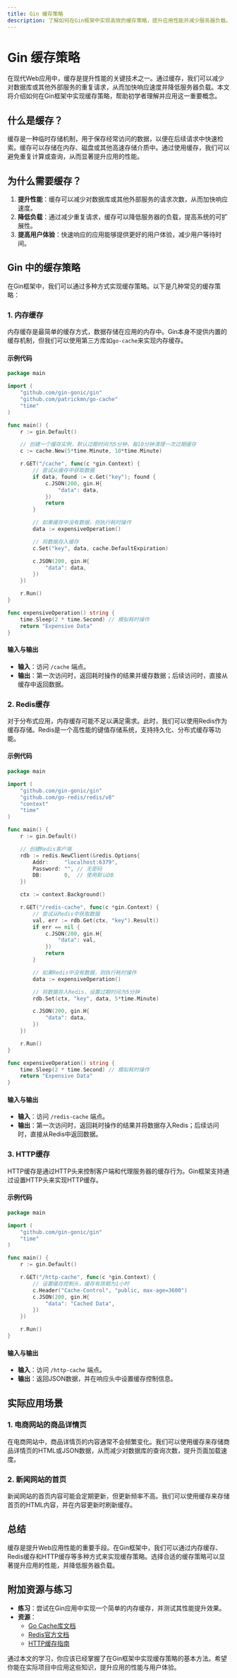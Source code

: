 ```yaml
---
title: Gin 缓存策略
description: 了解如何在Gin框架中实现高效的缓存策略，提升应用性能并减少服务器负载。
---
```


# Gin 缓存策略

在现代Web应用中，缓存是提升性能的关键技术之一。通过缓存，我们可以减少对数据库或其他外部服务的重复请求，从而加快响应速度并降低服务器负载。本文将介绍如何在Gin框架中实现缓存策略，帮助初学者理解并应用这一重要概念。

## 什么是缓存？

缓存是一种临时存储机制，用于保存经常访问的数据，以便在后续请求中快速检索。缓存可以存储在内存、磁盘或其他高速存储介质中。通过使用缓存，我们可以避免重复计算或查询，从而显著提升应用的性能。

## 为什么需要缓存？

1. **提升性能**：缓存可以减少对数据库或其他外部服务的请求次数，从而加快响应速度。
2. **降低负载**：通过减少重复请求，缓存可以降低服务器的负载，提高系统的可扩展性。
3. **提高用户体验**：快速响应的应用能够提供更好的用户体验，减少用户等待时间。

## Gin 中的缓存策略

在Gin框架中，我们可以通过多种方式实现缓存策略。以下是几种常见的缓存策略：

### 1. 内存缓存

内存缓存是最简单的缓存方式，数据存储在应用的内存中。Gin本身不提供内置的缓存机制，但我们可以使用第三方库如`go-cache`来实现内存缓存。

#### 示例代码

```go
package main

import (
    "github.com/gin-gonic/gin"
    "github.com/patrickmn/go-cache"
    "time"
)

func main() {
    r := gin.Default()

    // 创建一个缓存实例，默认过期时间为5分钟，每10分钟清理一次过期缓存
    c := cache.New(5*time.Minute, 10*time.Minute)

    r.GET("/cache", func(c *gin.Context) {
        // 尝试从缓存中获取数据
        if data, found := c.Get("key"); found {
            c.JSON(200, gin.H{
                "data": data,
            })
            return
        }

        // 如果缓存中没有数据，则执行耗时操作
        data := expensiveOperation()

        // 将数据存入缓存
        c.Set("key", data, cache.DefaultExpiration)

        c.JSON(200, gin.H{
            "data": data,
        })
    })

    r.Run()
}

func expensiveOperation() string {
    time.Sleep(2 * time.Second) // 模拟耗时操作
    return "Expensive Data"
}
```

#### 输入与输出

- **输入**：访问 `/cache` 端点。
- **输出**：第一次访问时，返回耗时操作的结果并缓存数据；后续访问时，直接从缓存中返回数据。

### 2. Redis缓存

对于分布式应用，内存缓存可能不足以满足需求。此时，我们可以使用Redis作为缓存存储。Redis是一个高性能的键值存储系统，支持持久化、分布式缓存等功能。

#### 示例代码

```go
package main

import (
    "github.com/gin-gonic/gin"
    "github.com/go-redis/redis/v8"
    "context"
    "time"
)

func main() {
    r := gin.Default()

    // 创建Redis客户端
    rdb := redis.NewClient(&redis.Options{
        Addr:     "localhost:6379",
        Password: "", // 无密码
        DB:       0,  // 使用默认DB
    })

    ctx := context.Background()

    r.GET("/redis-cache", func(c *gin.Context) {
        // 尝试从Redis中获取数据
        val, err := rdb.Get(ctx, "key").Result()
        if err == nil {
            c.JSON(200, gin.H{
                "data": val,
            })
            return
        }

        // 如果Redis中没有数据，则执行耗时操作
        data := expensiveOperation()

        // 将数据存入Redis，设置过期时间为5分钟
        rdb.Set(ctx, "key", data, 5*time.Minute)

        c.JSON(200, gin.H{
            "data": data,
        })
    })

    r.Run()
}

func expensiveOperation() string {
    time.Sleep(2 * time.Second) // 模拟耗时操作
    return "Expensive Data"
}
```

#### 输入与输出

- **输入**：访问 `/redis-cache` 端点。
- **输出**：第一次访问时，返回耗时操作的结果并将数据存入Redis；后续访问时，直接从Redis中返回数据。

### 3. HTTP缓存

HTTP缓存是通过HTTP头来控制客户端和代理服务器的缓存行为。Gin框架支持通过设置HTTP头来实现HTTP缓存。

#### 示例代码

```go
package main

import (
    "github.com/gin-gonic/gin"
    "time"
)

func main() {
    r := gin.Default()

    r.GET("/http-cache", func(c *gin.Context) {
        // 设置缓存控制头，缓存有效期为1小时
        c.Header("Cache-Control", "public, max-age=3600")
        c.JSON(200, gin.H{
            "data": "Cached Data",
        })
    })

    r.Run()
}
```

#### 输入与输出

- **输入**：访问 `/http-cache` 端点。
- **输出**：返回JSON数据，并在响应头中设置缓存控制信息。

## 实际应用场景

### 1. 电商网站的商品详情页

在电商网站中，商品详情页的内容通常不会频繁变化。我们可以使用缓存来存储商品详情页的HTML或JSON数据，从而减少对数据库的查询次数，提升页面加载速度。

### 2. 新闻网站的首页

新闻网站的首页内容可能会定期更新，但更新频率不高。我们可以使用缓存来存储首页的HTML内容，并在内容更新时刷新缓存。

## 总结

缓存是提升Web应用性能的重要手段。在Gin框架中，我们可以通过内存缓存、Redis缓存和HTTP缓存等多种方式来实现缓存策略。选择合适的缓存策略可以显著提升应用的性能，并降低服务器负载。

## 附加资源与练习

- **练习**：尝试在Gin应用中实现一个简单的内存缓存，并测试其性能提升效果。
- **资源**：
  - [Go Cache库文档](https://github.com/patrickmn/go-cache)
  - [Redis官方文档](https://redis.io/documentation)
  - [HTTP缓存指南](https://developer.mozilla.org/en-US/docs/Web/HTTP/Caching)

通过本文的学习，你应该已经掌握了在Gin框架中实现缓存策略的基本方法。希望你能在实际项目中应用这些知识，提升应用的性能与用户体验。